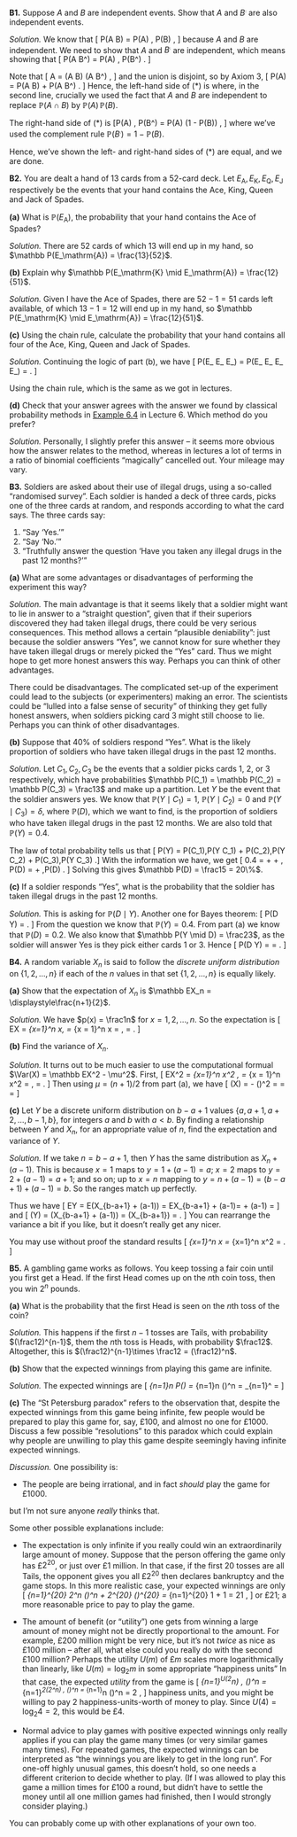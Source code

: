 :::: {.myq}
**B1.** Suppose $A$ and $B$ are independent events. Show that $A$ and $B^\comp$ are also independent events.

::: {.myanswers data-latex=""}
*Solution.* We know that
\[ \mathbb P(A \cap B) = \mathbb P(A) \, \mathbb P(B) , \]
because $A$ and $B$ are independent.
We need to show that $A$ and $B^\comp$ are independent, which means showing that
\[ \mathbb P(A \cap B^\comp) = \mathbb P(A) \, \mathbb P(B^\comp) . \tag{$*$} \]

Note that
\[ A = (A \cap B) \cup (A \cap B^\comp) , \]
and the union is disjoint, so by Axiom 3,
\[ \mathbb P(A) = \mathbb P(A \cap B) + \mathbb P(A \cap B^\comp) . \]
Hence, the left-hand side of $(*)$ is
\begin{align*}
\mathbb P(A \cap B^\comp)
&= \mathbb P(A) - \mathbb P(A \cap B) \\
&= \mathbb P(A) - \mathbb P(A)\,\mathbb P(B) \\
&= \mathbb P(A) \big(1 - \mathbb P(B)\big) ,
\end{align*}
where, in the second line, crucially we used the fact that $A$ and $B$ are independent to replace $\mathbb P(A \cap B)$ by $\mathbb P(A)\,\mathbb P(B)$.

The right-hand side of $(*)$ is
\[\mathbb P(A) \, \mathbb P(B^\comp) = \mathbb P(A) \big(1 - \mathbb P(B)\big) , \]
where we've used the complement rule $\mathbb P(B^\comp) = 1- \mathbb P(B)$.

Hence, we've shown the left- and right-hand sides of $(*)$ are equal, and we are done.
:::
::::

<!--
::::: {.myq}
**B2.** Chloe cycles to work with probability $0.6$ and takes the bus with probability $0.4$. She has noticed that she is late 25% of the time when she takes the bus. Her boss notices that, on average, Chloe is late once per week (that is, one day in every five days).

:::: {.subq}
**(a)** What is the probability that Chloe will be late if she cycles to work?

::: {.myanswers data-latex=""}
*Solution.* 
Let $C$ be the event that Chloe cycles to work and $B$ the event that Chloe takes the bus. Let $L$ be the event that Chloe is late.

* We are told that $\mathbb P(C) = 0.6$ and $\mathbb P(B) = 0.4$. In particular, $B$ and $C$ make up a partition.
* We are told that $\mathbb P(L \mid B) = 0.2$.
* We are told that $\mathbb P(L) = \frac15 = 0.2$.
* We want to find out $\mathbb P(L  \mid C)$.

The law of total probability tells us that
\[  \mathbb P(L) = \mathbb P(C)\,\mathbb P(L \mid C) + \mathbb P(B) \, \mathbb P(L \mid B) . \]
Putting in everything we know, we get
\[ 0.2 = 0.6 \,\mathbb P(L \mid C) + 0.4 \times 0.2 , \]
which rearranges to $\mathbb P(L \mid C) = 0.2$.
:::
::::

:::: {.subq}
**(b)** Chloe is late today, and her boss suspects this is because she took the bus. What is the probability that this guess is correct?

::: {.myanswers data-latex=""}
*Solution.*
This is asking for $\mathbb P(B \mid L)$. We know $\mathbb P(L \mid B) = 0.2$, and want to switch the order of conditioning, so this is a job for Bayes' theorem! We have
\begin{align*}
\mathbb P(B \mid L) &= \frac{\mathbb P(B) \, \mathbb (L \mid B)}{\mathbb P(L)} \\
  &= \frac{0.4 \times 0.2}{0.2} \\
  &= 0.4 .
\end{align*}
:::
::::
:::::
-->

::::: {.myq}
**B2.** You are dealt a hand of 13 cards from a 52-card deck. Let $E_\mathrm{A}, E_\mathrm{K}, E_\mathrm{Q}, E_\mathrm{J}$ respectively be the events that your hand contains the Ace, King, Queen and Jack of Spades.

:::: {.subq}
**(a)** What is $\mathbb P(E_\mathrm{A})$, the probability that your hand contains the Ace of Spades?

::: {.myanswers data-latex=""}
*Solution.* There are 52 cards of which 13 will end up in my hand, so $\mathbb P(E_\mathrm{A}) = \frac{13}{52}$.
:::
::::

:::: {.subq}
**(b)** Explain why $\mathbb P(E_\mathrm{K} \mid E_\mathrm{A}) = \frac{12}{51}$.

::: {.myanswers data-latex=""}
*Solution.* Given I have the Ace of Spades, there are $52 - 1 = 51$ cards left available, of which $13 - 1 = 12$ will end up in my hand, so $\mathbb P(E_\mathrm{K} \mid E_\mathrm{A}) = \frac{12}{51}$.
:::
::::

:::: {.subq}
**(c)** Using the chain rule, calculate the probability that your hand contains all four of the Ace, King, Queen and Jack of Spades.

::: {.myanswers data-latex=""}
*Solution.* Continuing the logic of part (b), we have
\[ \mathbb P(E_\mathrm{Q} \mid E_\mathrm{A} \cap E_\mathrm{K}) = \frac{11}{50} \qquad \mathbb P(E_\mathrm{J} \mid E_\mathrm{A} \cap E_\mathrm{K} \cap E_\mathrm{Q}) = \frac{10}{49} . \]

Using the chain rule,
\begin{align*}
P( E_\mathrm{A} \cap E_\mathrm{K} \cap E_\mathrm{Q} \cap E_\mathrm{J} )
  &= \mathbb P(E_\mathrm{A}) \, \mathbb P(E_\mathrm{K} \mid E_\mathrm{A}) \, \mathbb P(E_\mathrm{Q} \mid E_\mathrm{A} \cap E_\mathrm{K}) \, \mathbb P(E_\mathrm{J} \mid E_\mathrm{A} \cap E_\mathrm{K} \cap E_\mathrm{Q}) \\
  &= \frac{13}{52} \times \frac{12}{51} \times \frac{11}{50} \times \frac{10}{49} = \frac{13 \times 12 \times 11 \times 10}{52 \times 51 \times 50 \times 49} , 
\end{align*}
which is the same as we got in lectures.
:::
::::

:::: {.subq}
**(d)** Check that your answer agrees with the answer we found by classical probability methods in [Example 6.4](L06-classical-ii.html#exm:akqj) in Lecture 6. Which method do you prefer?

::: {.myanswers data-latex=""}
*Solution.* Personally, I slightly prefer this answer -- it seems more obvious how the answer relates to the method, whereas in lectures a lot of terms in a ratio of binomial coefficients "magically" cancelled out. Your mileage may vary.
:::
::::
:::::

<!--
:::: {.myq}
**B3.** Let $\Omega$ be a sample space, let $\mathbb P$ be a probability measure on $\Omega$, and fix an event $B \subset \Omega$ with $\mathbb P(B) > 0$. Show that the conditional probability $\mathbb P( {\cdot} \mid B)$ is also a probability measure on $\Omega$. That is, show that the conditional probability also satisfies the probability axioms:

1. $\mathbb P(A \mid B) \geq 0$ for all events $A \subset \Omega$;
1. $\mathbb P(\Omega \mid B) = 1$;
1. For disjoint events $A_1, A_2, \dots$, we have
\[ \mathbb P(A_1 \cup A_2 \cup \cdots \mid B) = \mathbb P(A_1 \mid B) + \mathbb P(A_2 \mid B) + \cdots . \]

::: {.myanswers data-latex=""}
*Solution.*
For Axiom 1, we have
\[ \mathbb P(A \mid B) = \frac{\mathbb P(A \cap B)}{\mathbb P(B)} . \]
The numerator is non-negative, by Axiom 1 for the probability measure $\mathbb P$, and the denominator is strictly positive, by assumption. Hence, the fraction is non-negative, as required.

For Axiom 2, note that, since $B \subset \Omega$, we have $\Omega \cap B = B$. Hence
\[ \mathbb P(\Omega \mid B) = \frac{\mathbb P(\Omega \cap B)}{\mathbb P(B)} = \frac{\mathbb P(B)}{\mathbb P(B)} = 1 , \]
as required.

For Axiom 3, note that the dsitributive law tells us that
\[ (A1 \cup A_2 \cup \cdots) \cap B = (A_1 \cap B) \cup (A_2 \cap B) \cup \cdots , \]
and the unions remain disjoint. Hence, we have
\begin{align*}
\mathbb P(A_1 &\cup A_2 \cup \cdots \mid B) \\
&= \frac{\mathbb P\big((A_1 \cup A_2 \cup \cdots) \cap B\big)}{\mathbb P(B)} \\
&= \frac{\mathbb P\big((A_1 \cap B) \cup (A_2 \cap B) \cup \dots\big)}{\mathbb P(B)} \\
&= \frac{\mathbb P(A_1 \cap B) + \mathbb P(A_2 \cap B) + \cdots}{\mathbb P(B)} \\
&= \frac{\mathbb P(A_1 \cap B)}{\mathbb P(B)} + \frac{\mathbb P(A_2 \cap B)}{\mathbb P(B)} + \cdots \\
&= \mathbb P(A_1 \mid B) + \mathbb P(A_2 \mid B) + \cdots, 
\end{align*}
where, in the fourth line we used Axiom 3 for the probability measure $\mathbb P(B)$. This proves Axiom 3, and we are done.
:::
::::
-->

::::: {.myq}
**B3.** Soldiers are asked about their use of illegal drugs, using a so-called "randomised survey". Each soldier is handed a deck of three cards, picks one of the three cards at random, and responds according to what the card says. The three cards say:

1. "Say 'Yes.'"
2. "Say 'No.'"
3. "Truthfully answer the question 'Have you taken any illegal drugs in the past 12 months?'"


:::: {.subq}
**(a)** What are some advantages or disadvantages of performing the experiment this way?

::: {.myanswers data-latex=""}
*Solution.* The main advantage is that it seems likely that a soldier might want to lie in answer to a "straight question", given that if their superiors discovered they had taken illegal drugs, there could be very serious consequences. This method allows a certain "plausible deniability": just because the soldier answers "Yes", we cannot know for sure whether they have taken illegal drugs or merely picked the "Yes" card. Thus we might hope to get more honest answers this way. Perhaps you can think of other advantages.

There could be disadvantages. The complicated set-up of the experiment could lead to the subjects (or experimenters) making an error. The scientists could be "lulled into a false sense of security" of thinking they get fully honest answers, when soldiers picking card 3 might still choose to lie. Perhaps you can think of other disadvantages.
:::
::::

:::: {.subq}
**(b)** Suppose that 40% of soldiers respond "Yes". What is the likely proportion of soldiers who have taken illegal drugs in the past 12 months.

::: {.myanswers data-latex=""}
*Solution.*
Let $C_1, C_2, C_3$ be the events that a soldier picks cards 1, 2, or 3 respectively, which have probabilities $\mathbb P(C_1) = \mathbb P(C_2) = \mathbb P(C_3) = \frac13$ and make up a partition. Let $Y$ be the event that the soldier answers yes. We know that $\mathbb P(Y \mid C_1) = 1$, $\mathbb P(Y \mid C_2) = 0$ and $\mathbb P(Y \mid C_3) = \delta$, where $\mathbb P(D)$, which we want to find, is the proportion of soldiers who have taken illegal drugs in the past 12 months. We are also told that $\mathbb P(Y) = 0.4$.

The law of total probability tells us that
\[ \mathbb P(Y) = \mathbb P(C_1)\,\mathbb P(Y \mid C_1) + \mathbb P(C_2)\,\mathbb P(Y \mid C_2) + 
\mathbb P(C_3)\,\mathbb P(Y \mid C_3) .\]
With the information we have, we get
\[ 0.4 = \tfrac13 \times 1 + \tfrac13 \times 0 + \tfrac13 \, \mathbb P(D) = \tfrac13 + \tfrac13 \,\mathbb P(D) . \]
Solving this gives $\mathbb P(D) = \frac15 = 20\%$.
:::
::::

:::: {.subq}
**(c)** If a soldier responds "Yes", what is the probability that the soldier has taken illegal drugs in the past 12 months.

::: {.myanswers data-latex=""}
*Solution.*
This is asking for $\mathbb P(D \mid Y)$. Another one for Bayes theorem:
\[ \mathbb P(D \mid Y) = \frac{\mathbb P(D) \mathbb P(Y \mid D)}{\mathbb P(Y)} . \]
From the question we know that $\mathbb P(Y) = 0.4$. From part (a) we know that $\mathbb P(D) = 0.2$. We also know that $\mathbb P(Y \mid D) = \frac23$, as the soldier will answer Yes is they pick either cards 1 or 3. Hence
\[ \mathbb P(D \mid Y) = \frac{0.2 \times \frac23}{0.4} = \frac13 . \]
:::
::::
:::::

::::: {.myq}
**B4.** A random variable $X_n$ is said to follow the *discrete uniform distribution* on $\{1, 2, \dots, n\}$ if each of the $n$ values in that set $\{1,2,\dots,n\}$ is equally likely.

:::: {.subq}
**(a)** Show that the expectation of $X_n$ is $\mathbb EX_n = \displaystyle\frac{n+1}{2}$.

::: {.myanswers data-latex=""}
*Solution.*
We have $p(x) = \frac1n$ for $x = 1, 2, \dots, n$. So the expectation is
\[ \mathbb EX = \sum_{x=1}^n x\,\frac{1}{n} = \frac{1}{n} \sum_{x = 1}^n x = \frac{1}{n}\, \frac{n(n+1)}{2} = \frac{n+1}{2} . \]
:::
::::

:::: {.subq}
**(b)** Find the variance of $X_n$.

::: {.myanswers data-latex=""}
*Solution.*
It turns out to be much easier to use the computational formual $\Var(X) = \mathbb EX^2 - \mu^2$. First, 
\[ \mathbb EX^2 = \sum_{x=1}^n x^2 \,\frac{1}{n}  = \frac{1}{n} \sum_{x = 1}^n x^2 = \frac{1}{n}\,\frac{n(n+1)(2n+1)}{6} = \frac{(n+1)(2n + 1)}{6} . \]
Then using $\mu = (n+1)/2$ from part (a), we have
\[ \Var(X) =  \frac{(n+1)(2n + 1)}{6} - \left(\frac{n+1}{2}\right)^2 = \frac{(n+1)(4n + 2 - 3n -3)}{12} = \frac{(n+1)(n-1)}{12} = \frac{n^2 - 1}{12}  \]
:::
::::

:::: {.subq}
**(c)** Let $Y$ be a discrete uniform distribution on $b - a + 1$ values $\{a, a+1, a+2, \dots, b-1, b\}$, for integers $a$ and $b$ with $a<b$. By finding a relationship between $Y$ and $X_n$, for an appropriate value of $n$, find the expectation and variance of $Y$.

::: {.myanswers data-latex=""}
*Solution.* If we take $n = b - a + 1$, then $Y$ has the same distribution as $X_n + (a-1)$. This is because $x = 1$ maps to $y = 1 + (a-1) = a$; $x = 2$ maps to $y = 2 + (a-1) = a+1$; and so on; up to $x = n$ mapping to $y = n + (a-1) = (b - a + 1) + (a-1) = b$. So the ranges match up perfectly.

Thus we have
\[ \mathbb EY = \mathbb E\big(X_{b-a+1} + (a-1)\big) = \mathbb EX_{b-a+1} + (a-1)= \frac{b - a + 1 +1}{2} + (a-1) = \frac{a + b}{2}  \]
and
\[ \Var(Y) = \Var\big(X_{b-a+1} + (a-1)\big) = \Var(X_{b-a+1}) = \frac{(b - a + 1)^2 - 1}{12} . \]
You can rearrange the variance a bit if you like, but it doesn't really get any nicer.
:::
::::

You may use without proof the standard results
\[ \sum_{x=1}^n x = \frac{n(n+1)}{2} \qquad  \sum_{x=1}^n x^2 = \frac{n(n+1)(2n+1)}{6} . \]
:::::


::::: {.myq}
**B5.** A gambling game works as follows. You keep tossing a fair coin until you first get a Head. If the first Head comes up on the $n$th coin toss, then you win $2^n$ pounds.

:::: {.subq}
**(a)** What is the probability that the first Head is seen on the $n$th toss of the coin?

::: {.myanswers data-latex=""}
*Solution.*
This happens if the first $n-1$ tosses are Tails, with probability $(\frac12)^{n-1}$, them the $n$th toss is Heads, with probability $\frac12$. Altogether, this is $(\frac12)^{n-1}\times \frac12 = (\frac12)^n$.
:::
::::

:::: {.subq}
**(b)** Show that the expected winnings from playing this game are infinite.

::: {.myanswers data-latex=""}
*Solution.*
The expected winnings are
\[ \sum_{n=1}^\infty 2^n \times \mathbb P(\text{first Head on $n$th toss}) = \sum_{n=1}^\infty 2^n \times \big(\tfrac12\big)^n = \sum_{n=1}^\infty 1 = \infty \]
:::
::::

:::: {.subq}
**(c)** The "St Petersburg paradox" refers to the observation that, despite the expected winnings from this game being infinite, few people would be prepared to play this game for, say, £100, and almost no one for £1000. Discuss a few possible "resolutions" to this paradox which could explain why people are unwilling to play this game despite seemingly having infinite expected winnings.

::: {.myanswers data-latex=""}
*Discussion.*
One possibility is:

* The people are being irrational, and in fact *should* play the game for £1000.

but I'm not sure anyone *really* thinks that.

Some other possible explanations include:

* The expectation is only infinite if you really could win an extraordinarily large amount of money. Suppose that the person offering the game only has £$2^{20}$, or just over £1 million. In that case, if the first 20 tosses are all Tails, the opponent gives you all £$2^{20}$ then declares bankruptcy and the game stops. In this more realistic case, your expected winnings are only
\[  \sum_{n=1}^{20} 2^n \times \big(\tfrac12\big)^n + 2^{20} \times \big(\tfrac12\big)^{20} = \sum_{n=1}^{20} 1 + 1 = 21 , \]
or £21; a more reasonable price to pay to play the game.

* The amount of benefit (or "utility") one gets from winning a large amount of money might not be directly proportional to the amount. For example, £200 million might be very nice, but it's not *twice* as nice as £100 million -- after all, what else could you really do with the second £100 million? Perhaps the utility $U(m)$ of £$m$ scales more logarithmically than linearly, like $U(m) = \log_2 m$ in some appropriate "happiness units" In that case, the expected *utility* from the game is
\[ \sum_{n=1}^\infty U(2^n) \, \big(\tfrac12\big)^n = \sum_{n=1}^\infty \log_2(2^n) \, \big(\tfrac12\big)^n = \sum_{n=1}^\infty n \times \big(\tfrac12\big)^n = 2 , \]
happiness units, and you might be willing to pay 2 happiness-units-worth of money to play. Since $U(4) = \log_2 4 = 2$, this would be £4.

* Normal advice to play games with positive expected winnings only really applies if you can play the game many times (or very similar games many times). For repeated games, the expected winnings can be interpreted as "the winnings you are likely to get in the long run". For one-off highly unusual games, this doesn't hold, so one needs a different criterion to decide whether to play. (If I was allowed to play this game a million times for £100 a round, but didn't have to settle the money until all one million games had finished, then I would strongly consider playing.)

You can probably come up with other explanations of your own too.
:::
::::
:::::